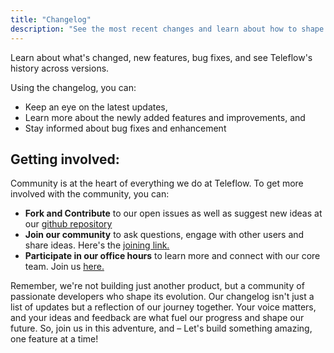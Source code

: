 ```yaml
---
title: "Changelog"
description: "See the most recent changes and learn about how to shape Teleflow's future"
---
```


<Card title="Teleflow's Changelog" icon="map" href="https://github.com/khulnasoft/teleflow/releases/">
  Learn about what's changed, new features, bug fixes, and see Teleflow's history across versions.
</Card>

Using the changelog, you can:
- Keep an eye on the latest updates,
- Learn more about the newly added features and improvements, and
- Stay informed about bug fixes and enhancement

## Getting involved:
Community is at the heart of everything we do at Teleflow. To get more involved with the community, you can:
- **Fork and Contribute** to our open issues as well as suggest new ideas at our [github repository](https://github.com/khulnasoft/teleflow)
- **Join our community** to ask questions, engage with other users and share ideas. Here's the [joining link.](https://discord.gg/teleflow?ref=docs-join-our-community)
- **Participate in our office hours** to learn more and connect with our core team. Join us [here.](https://www.youtube.com/@khulnasoft/streams)

<Tip>
Remember, we're not building just another product, but a community of passionate developers who shape its evolution. Our changelog isn't just a list of updates but a reflection of our journey together. Your voice matters, and your ideas and feedback are what fuel our progress and shape our future. So, join us in this adventure, and – Let's build something amazing, one feature at a time!
</Tip>